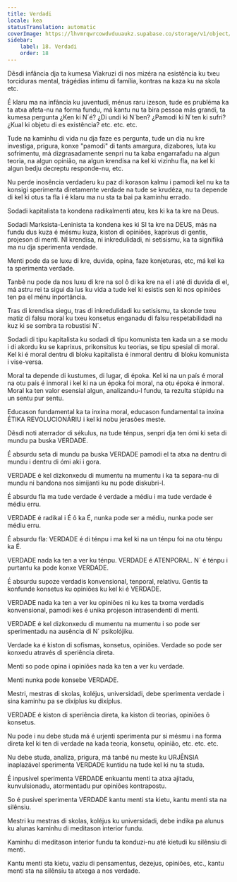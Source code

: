 ```yaml
---
title: Verdadi
locale: kea
statusTranslation: automatic
coverImage: https://lhvmrqwrcowdvduuaukz.supabase.co/storage/v1/object/public/strapi-uploads/small_cover-educacion-fundamental.webp-2d51a7828a2b1309555be27f7e2a61a0.webp
sidebar:
    label: 18. Verdadi
    order: 18
---
```

Dêsdi infância dja ta kumesa Víakruzi di nos mizéra na esistência ku txeu torciduras mental, trágédias íntimu di família, kontras na kaza ku na skola etc.

É klaru ma na infância ku juventudi, ménus raru izeson, tude es prubléma ka ta atxa afeta-nu na forma fundu, má kantu nu ta bira pessoa más grandi, ta kumesa pergunta ¿Ken ki N´é? ¿Di undi ki N´ben? ¿Pamodi ki N´ten ki sufri? ¿Kual ki objetu di es existência? etc. etc. etc.

Tude na kaminhu di vida nu dja faze es pergunta, tude un dia nu kre investiga, prigura, konxe "pamodi" di tants amargura, dizabores, luta ku sofrimentu, má dizgrasadamente senpri nu ta kaba engarrafadu na algun teoria, na algun opinião, na algun krendisa na kel ki vizinhu fla, na kel ki algun bedju decreptu responde-nu, etc.

Nu perde inosência verdaderu ku paz di korason kalmu i pamodi kel nu ka ta konsigi sperimenta diretamente verdade na tude se krudéza, nu ta depende di kel ki otus ta fla i é klaru ma nu sta ta bai pa kaminhu errado.

Sodadi kapitalista ta kondena radikalmenti ateu, kes ki ka ta kre na Deus.

Sodadi Marksista-Leninista ta kondena kes ki SI ta kre na DEUS, más na fundu dus kuza é mésmu kuza, kiston di opiniões, kaprixus di gentis, projeson di menti. NI krendisa, ni inkredulidadi, ni setisismu, ka ta signifiká ma nu dja sperimenta verdade.

Menti pode da se luxu di kre, duvida, opina, faze konjeturas, etc, má kel ka ta sperimenta verdade.

Tanbê nu pode da nos luxu di kre na sol ô di ka kre na el i até di duvida di el, má astru rei ta sigui da lus ku vida a tude kel ki esistis sen ki nos opiniões ten pa el ménu inportância.

Tras di krendisa siegu, tras di inkredulidadi ku setisismu, ta skonde txeu matiz di falsu moral ku txeu konsetus enganadu di falsu respetabilidadi na kuz ki se sombra ta robustisi N´.

Sodadi di tipu kapitalista ku sodadi di tipu komunista ten kada un a se modu i di akordu ku se kaprixus, prikonsitus ku teorias, se tipu spesial di moral. Kel ki é moral dentru di bloku kapitalista é inmoral dentru di bloku komunista i vise-versa.

Moral ta depende di kustumes, di lugar, di époka. Kel ki na un país é moral na otu país é inmoral i kel ki na un époka foi moral, na otu époka é inmoral. Moral ka ten valor esensial algun, analizandu-l fundu, ta rezulta stúpidu na un sentu pur sentu.

Educason fundamental ka ta inxina moral, educason fundamental ta inxina ÉTIKA REVOLUCIONÁRIU i kel ki nobu jerasões meste.

Dêsdi noti aterrador di sékulus, na tude ténpus, senpri dja ten ómi ki seta di mundu pa buska VERDADE.

É absurdu seta di mundu pa buska VERDADE pamodi el ta atxa na dentru di mundu i dentru di ómi aki i gora.

VERDADE é kel dizkonxedu di mumentu na mumentu i ka ta separa-nu di mundu ni bandona nos simijanti ku nu pode diskubri-l.

É absurdu fla ma tude verdade é verdade a médiu i ma tude verdade é médiu erru.

VERDADE é radikal i É ô ka É, nunka pode ser a médiu, nunka pode ser médiu erru.

É absurdu fla: VERDADE é di ténpu i ma kel ki na un ténpu foi na otu ténpu ka É.

VERDADE nada ka ten a ver ku ténpu. VERDADE é ATENPORAL. N´ é ténpu i purtantu ka pode konxe VERDADE.

É absurdu supoze verdadis konvensional, tenporal, relativu. Gentis ta konfunde konsetus ku opiniões ku kel ki é VERDADE.

VERDADE nada ka ten a ver ku opiniões ni ku kes ta txoma verdadis konvensional, pamodi kes é unika projeson intrasendenti di menti.

VERDADE é kel dizkonxedu di mumentu na mumentu i so pode ser sperimentadu na ausência di N´ psikolójiku.

Verdade ka é kiston di sofismas, konsetus, opiniões. Verdade so pode ser konxedu através di speriência direta.

Menti so pode opina i opiniões nada ka ten a ver ku verdade.

Menti nunka pode konsebe VERDADE.

Mestri, mestras di skolas, koléjus, universidadi, debe sperimenta verdade i sina kaminhu pa se dixíplus ku dixíplus.

VERDADE é kiston di speriência direta, ka kiston di teorias, opiniões ô konsetus.

Nu pode i nu debe studa má é urjenti sperimenta pur si mésmu i na forma direta kel ki ten di verdade na kada teoria, konsetu, opinião, etc. etc. etc.

Nu debe studa, analiza, prigura, má tanbê nu meste ku URJÊNSIA inaplazável sperimenta VERDADE kuntidu na tude kel ki nu ta studa.

É inpusivel sperimenta VERDADE enkuantu menti ta atxa ajitadu, kunvulsionadu, atormentadu pur opiniões kontrapostu.

So é pusivel sperimenta VERDADE kantu menti sta kietu, kantu menti sta na silênsiu.

Mestri ku mestras di skolas, koléjus ku universidadi, debe indika pa alunus ku alunas kaminhu di meditason interior fundu.

Kaminhu di meditason interior fundu ta konduzi-nu até kietudi ku silênsiu di menti.

Kantu menti sta kietu, vaziu di pensamentus, dezejus, opiniões, etc., kantu menti sta na silênsiu ta atxega a nos verdade.

